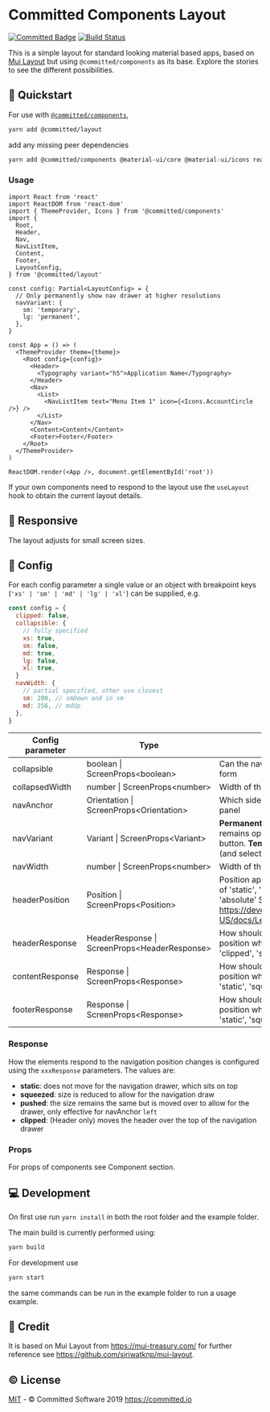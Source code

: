 
<Meta title="Introduction|Layout" />

# Committed Components Layout

[![Committed Badge](https://img.shields.io/endpoint?url=https%3A%2F%2Fcommitted.software%2Fbadge)](https://committed.io)
[![Build Status](https://drone.committed.software/api/badges/commitd/layout/status.svg)](https://drone.committed.software/commitd/layout)

This is a simple layout for standard looking material based apps, based on [Mui Layout](https://mui-treasury.com/components/layout)
but using `@committed/components` as its base. Explore the stories to see the different possibilities.

## 🚀 Quickstart

For use with [`@committed/components`](https://github.com/commitd/components),

```bash
yarn add @committed/layout
```

add any missing peer dependencies

```bash
yarn add @committed/components @material-ui/core @material-ui/icons react react-dom
```

### Usage

```tsx
import React from 'react'
import ReactDOM from 'react-dom'
import { ThemeProvider, Icons } from '@committed/components'
import {
  Root,
  Header,
  Nav,
  NavListItem,
  Content,
  Footer,
  LayoutConfig,
} from '@committed/layout'

const config: Partial<LayoutConfig> = {
  // Only permanently show nav drawer at higher resolutions
  navVariant: {
    sm: 'temporary',
    lg: 'permanent',
  },
}

const App = () => (
  <ThemeProvider theme={theme}>
    <Root config={config}>
      <Header>
        <Typography variant="h5">Application Name</Typography>
      </Header>
      <Nav>
        <List>
          <NavListItem text="Menu Item 1" icon={<Icons.AccountCircle />} />
        </List>
      </Nav>
      <Content>Content</Content>
      <Footer>Footer</Footer>
    </Root>
  </ThemeProvider>
)

ReactDOM.render(<App />, document.getElementById('root'))
```

If your own components need to respond to the layout use the `useLayout` hook to obtain the current layout details.

## 📱 Responsive

The layout adjusts for small screen sizes.

## 📝 Config

For each config parameter a single value or an object with breakpoint keys (`'xs' | 'sm' | 'md' | 'lg' | 'xl'`) can be supplied, e.g.

```javascript
const config = {
  clipped: false,
  collapsible: {
    // fully specified
    xs: true,
    sm: false,
    md: true,
    lg: false,
    xl: true,
  }
  navWidth: {
    // partial specified, other use closest
    sm: 200, // smDown and in sm
    md: 256, // mdUp
  },
}
```

| Config parameter | Type                                            | Description                                                                                                                                                                     | Default Value |
| ---------------- | ----------------------------------------------- | ------------------------------------------------------------------------------------------------------------------------------------------------------------------------------- | ------------- |
| collapsible      | boolean \| ScreenProps\<boolean\>               | Can the navigation be collapsed to a smaller form                                                                                                                               | true          |
| collapsedWidth   | number \| ScreenProps\<number\>                 | Width of the collapsed navigation                                                                                                                                               | 64            |
| navAnchor        | Orientation \| ScreenProps\<Orientation\>       | Which side of the screen to show the nav panel                                                                                                                                  | left          |
| navVariant       | Variant \| ScreenProps\<Variant\>               | **Permanent**: stays all the time. **Persistent**: remains open but can be hidden with button. **Temporary**: hides on click away (and selection).                              | permanent     |
| navWidth         | number \| ScreenProps\<number\>                 | Width of the navigation drawer                                                                                                                                                  | 256           |
| headerPosition   | Position \| ScreenProps\<Position\>             | Position applied to the AppBar header. one of 'static', 'relative', 'sticky', 'fixed', 'absolute' See https://developer.mozilla.org/en-US/docs/Learn/CSS/CSS_layout/Positioning | relative      |
| headerResponse   | HeaderResponse \| ScreenProps\<HeaderResponse\> | How should the Header adjust its size and position when navigation expanded . One of 'clipped', 'static', 'squeezed', 'pushed'.                                                 | 'squeezed'    |
| contentResponse  | Response \| ScreenProps\<Response\>             | How should the Content adjust its size and position when navigation expanded. One of 'static', 'squeezed', 'pushed'.                                                            | 'squeezed'    |
| footerResponse   | Response \| ScreenProps\<Response\>             | How should the Footer adjust its size and position when navigation expanded. One of 'static', 'squeezed', 'pushed'.                                                             | 'squeezed'    |

### Response

How the elements respond to the navigation position changes is configured using the `xxxResponse` parameters. The values are:

- **static**: does not move for the navigation drawer, which sits on top
- **squeezed**: size is reduced to allow for the navigation draw
- **pushed**: the size remains the same but is moved over to allow for the drawer, only effective for navAnchor `left`
- **clipped**: (Header only) moves the header over the top of the navigation drawer

### Props

For props of components see Component section.

## 💻 Development

On first use run `yarn install` in both the root folder and the example folder.

The main build is currently performed using:

```bash
yarn build
```

For development use

```bash
yarn start
```

the same commands can be run in the example folder to run a usage example.

## 👏 Credit

It is based on Mui Layout from https://mui-treasury.com/
for further reference see https://github.com/siriwatknp/mui-layout.

## ©️ License

[MIT](/LICENSE) - © Committed Software 2019 https://committed.io
